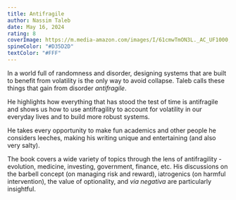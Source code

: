 ```yaml
---
title: Antifragile
author: Nassim Taleb
date: May 16, 2024
rating: 8
coverImage: https://m.media-amazon.com/images/I/61cmwTmON3L._AC_UF1000,1000_QL80_.jpg
spineColor: "#D35D2D"
textColor: "#FFF"
---
```


In a world full of randomness and disorder, designing systems that are built to benefit from volatility is the only way to avoid collapse. Taleb calls these things that gain from disorder _antifragile_.

He highlights how everything that has stood the test of time is antifragile and shows us how to use antifragility to account for volatility in our everyday lives and to build more robust systems.

He takes every opportunity to make fun academics and other people he considers leeches, making his writing unique and entertaining (and also very salty).

The book covers a wide variety of topics through the lens of antifragility - evolution, medicine, investing, government, finance, etc. His discussions on the barbell concept (on managing risk and reward), iatrogenics (on harmful intervention), the value of optionality, and _via negativa_ are particularly insightful.
